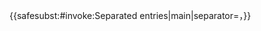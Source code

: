 {{<includeonly>safesubst:</includeonly>#invoke:Separated entries|main|separator=，}}<noinclude>
{{documentation}}
<!-- Categories go on the /doc subpage, and interwikis go on Wikidata. -->
</noinclude>